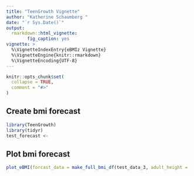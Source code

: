 ```yaml
---
title: "TeenGrowth Vignette"
author: "Katherine Schaumberg "
date: "`r Sys.Date()`"
output: 
  rmarkdown::html_vignette:
        fig_caption: yes
vignette: >
  %\VignetteIndexEntry{eBMIz Vignette}
  %\VignetteEngine{knitr::rmarkdown}
  %\VignetteEncoding{UTF-8}
---
```


```r
knitr::opts_chunk$set(
  collapse = TRUE,
  comment = "#>"
)
```

## Create bmi forecast

```r
library(TeenGrowth)
library(tidyr)
test_forecast <- 

```

## Plot bmi forecast
```r
plot_eBMI(forcast_data = make_full_bmi_df(test_data_3, adult_height = 'adult_ht_in'), model = 'User Defined', id = 2)

```
